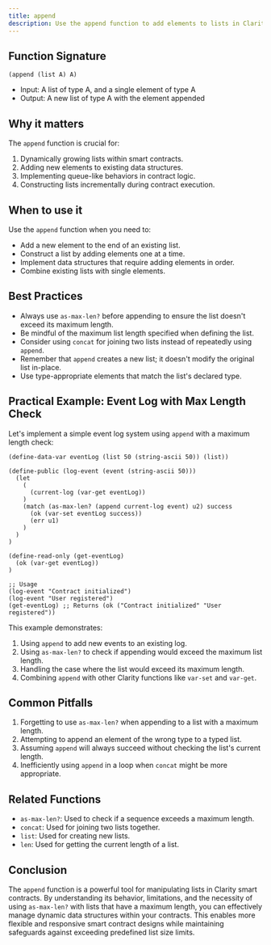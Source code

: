 ```yaml
---
title: append
description: Use the append function to add elements to lists in Clarity smart contracts, with considerations for maximum list length.
---
```


## Function Signature

```clarity
(append (list A) A)
```

- Input: A list of type A, and a single element of type A
- Output: A new list of type A with the element appended

## Why it matters

The `append` function is crucial for:

1. Dynamically growing lists within smart contracts.
2. Adding new elements to existing data structures.
3. Implementing queue-like behaviors in contract logic.
4. Constructing lists incrementally during contract execution.

## When to use it

Use the `append` function when you need to:

- Add a new element to the end of an existing list.
- Construct a list by adding elements one at a time.
- Implement data structures that require adding elements in order.
- Combine existing lists with single elements.

## Best Practices

- Always use `as-max-len?` before appending to ensure the list doesn't exceed its maximum length.
- Be mindful of the maximum list length specified when defining the list.
- Consider using `concat` for joining two lists instead of repeatedly using `append`.
- Remember that `append` creates a new list; it doesn't modify the original list in-place.
- Use type-appropriate elements that match the list's declared type.

## Practical Example: Event Log with Max Length Check

Let's implement a simple event log system using `append` with a maximum length check:

```clarity
(define-data-var eventLog (list 50 (string-ascii 50)) (list))

(define-public (log-event (event (string-ascii 50)))
  (let
    (
      (current-log (var-get eventLog))
    )
    (match (as-max-len? (append current-log event) u2) success
      (ok (var-set eventLog success))
      (err u1)
    )
  )
)

(define-read-only (get-eventLog)
  (ok (var-get eventLog))
)

;; Usage
(log-event "Contract initialized")
(log-event "User registered")
(get-eventLog) ;; Returns (ok ("Contract initialized" "User registered"))
```

This example demonstrates:
1. Using `append` to add new events to an existing log.
2. Using `as-max-len?` to check if appending would exceed the maximum list length.
3. Handling the case where the list would exceed its maximum length.
4. Combining `append` with other Clarity functions like `var-set` and `var-get`.

## Common Pitfalls

1. Forgetting to use `as-max-len?` when appending to a list with a maximum length.
2. Attempting to append an element of the wrong type to a typed list.
3. Assuming `append` will always succeed without checking the list's current length.
4. Inefficiently using `append` in a loop when `concat` might be more appropriate.

## Related Functions

- `as-max-len?`: Used to check if a sequence exceeds a maximum length.
- `concat`: Used for joining two lists together.
- `list`: Used for creating new lists.
- `len`: Used for getting the current length of a list.

## Conclusion

The `append` function is a powerful tool for manipulating lists in Clarity smart contracts. By understanding its behavior, limitations, and the necessity of using `as-max-len?` with lists that have a maximum length, you can effectively manage dynamic data structures within your contracts. This enables more flexible and responsive smart contract designs while maintaining safeguards against exceeding predefined list size limits.
